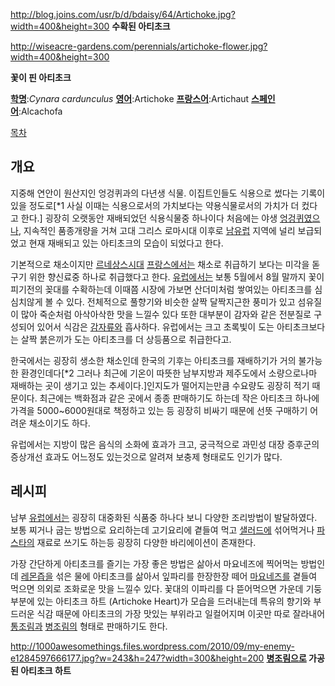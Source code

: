 http://blog.joins.com/usr/b/d/bdaisy/64/Artichoke.jpg?width=400&height=300
'''수확된 아티초크'''

http://wiseacre-gardens.com/perennials/artichoke-flower.jpg?width=400&height=300

'''꽃이 핀 아티초크'''


'''[[학명]]''':''Cynara cardunculus''
'''[[영어]]''':Artichoke
'''[[프랑스어]]''':Artichaut
'''[[스페인어]]''':Alcachofa

[[목차]]
== 개요 ==

지중해 연안이 원산지인 엉겅퀴과의 다년생 식물. 이집트인들도 식용으로 썼다는 기록이 있을 정도로[*1 사실 이때는 식용으로서의 가치보다는 약용식물로서의 가치가 더 컸다고 한다.] 굉장히 오랫동안 재배되었던 식용식물중 하나이다 처음에는 야생 [[엉겅퀴]]였으나, 지속적인 품종개량을 거쳐 고대 그리스 로마시대 이후로 [[남유럽]] 지역에 널리 보급되었고 현재 재배되고 있는 아티초크의 모습이 되었다고 한다.

기본적으로 채소이지만 [[르네상스]]시대 [[프랑스]]에서는 채소로 취급하기 보다는 미각을 돋구기 위한 향신료중 하나로 취급했다고 한다. [[유럽]]에서는 보통 5월에서 8월 말까지 꽃이 피기전의 꽂대를 수확하는데 이때쯤 시장에 가보면 산더미처럼 쌓여있는 아티초크를 심심치않게 볼 수 있다. 전체적으로 풀향기와 비슷한 살짝 달짝지근한 풍미가 있고 섬유질이 많아 죽순처럼 아삭아삭한 맛을 느낄수 있다 또한 대부분이 감자와 같은 전분질로 구성되어 있어서 식감은 [[감자]]류와 흡사하다. 유럽에서는 크고 초록빛이 도는 아티초크보다는 살짝 붉은끼가 도는 아티초크를 더 상등품으로 취급한다고. 

한국에서는 굉장히 생소한 채소인데 한국의 기후는 아티초크를 재배하기가 거의 불가능한 환경인데다[*2 그러나 최근에 기온이 따뜻한 남부지방과 제주도에서 소량으로나마 재배하는 곳이 생기고 있는 추세이다.]인지도가 떨어지는만큼 수요량도 굉장히 적기 때문이다. 최근에는 백화점과 같은 곳에서 종종 판매하기도 하는데 작은 아티초크 하나에 가격을 5000~6000원대로 책정하고 있는 등 굉장히 비싸기 때문에 선뜻 구매하기 어려운 채소이기도 하다. 

유럽에서는 지방이 많은 음식의 소화에 효과가 크고, 궁극적으로 과민성 대장 증후군의 증상개선 효과도 어느정도 있는것으로 알려져 보충제 형태로도 인기가 많다. 

== 레시피 ==

남부 [[유럽]]에서는 굉장히 대중화된 식품중 하나다 보니 다양한 조리방법이 발달하였다. 보통 찌거나 굽는 방법으로 요리하는데 고기요리에 곁들여 먹고 [[샐러드]]에 섞어먹거나 [[파스타]]의 재료로 쓰기도 하는등 굉장히 다양한 바리에이션이 존재한다. 

가장 간단하게 아티초크를 즐기는 가장 좋은 방법은 삶아서 마요네즈에 찍어먹는 방법인데 [[레몬]]즙을 섞은 물에 아티초크를 삶아서 잎파리를 한장한장 떼어 [[마요네즈]]를 곁들여 먹으면 의외로 조화로운 맛을 느낄수 있다. 꽃대의 이파리를 다 뜯어먹으면 가운데 기둥부분에 있는 아티초크 하트 (Artichoke Heart)가 모습을 드러내는데 특유의 향기와 부드러운 식감 때문에 아티초크의 가장 맛있는 부위라고 일컬어지며 이곳만 따로 잘라내어 [[통조림]]과 [[병조림]]의 형태로 판매하기도 한다.

http://1000awesomethings.files.wordpress.com/2010/09/my-enemy-e1284597666177.jpg?w=243&h=247?width=300&height=200
'''[[병조림]]으로 가공된 아티초크 하트'''  


